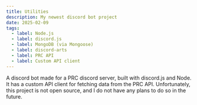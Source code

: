 ```yaml
---
title: Utilities
description: My newest discord bot project
date: 2025-02-09
tags:
  - label: Node.js
  - label: discord.js
  - label: MongoDB (via Mongoose)
  - label: discord-arts
  - label: PRC API
  - label: Custom API client
---
```


A discord bot made for a PRC discord server, built with discord.js and Node. It has a custom API client for fetching data from the PRC API. Unfortunately, this project is not open source, and I do not have any plans to do so in the future.
